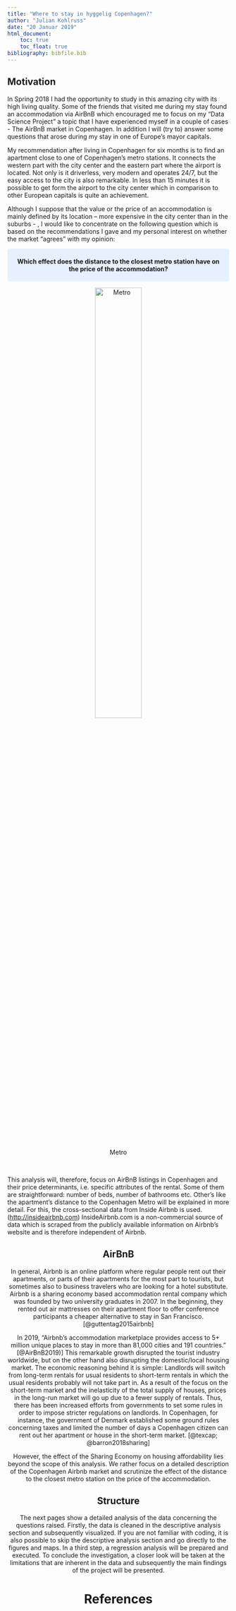 ```yaml
---
title: "Where to stay in hyggelig Copenhagen?"
author: "Julian Kohlruss"
date: "20 Januar 2019"
html_document:
    toc: true
    toc_float: true
bibliography: bibfile.bib
---
```


## Motivation


In Spring 2018 I had the opportunity to study in this amazing city with its high living quality. Some of the friends that visited me during my stay found an accommodation via AirBnB which encouraged me to focus on my "Data Science Project" a topic that I have experienced myself in a couple of cases - The AirBnB market in Copenhagen. In addition I will (try to) answer some questions that arose during my stay in one of Europe’s mayor capitals. 

My recommendation after living in Copenhagen for six months is to find an apartment close to one of Copenhagen’s metro stations. It connects the western part with the city center and the eastern part where the airport is located. Not only is it driverless, very modern and operates 24/7, but the easy access to the city is also remarkable. In less than 15 minutes it is possible to get form the airport to the city center which in comparison to other European capitals is quite an achievement.

Although I suppose that the value or the price of an accommodation is mainly defined by its location – more expensive in the city center than in the suburbs - , I would like to concentrate on the following question which is based on the recommendations I gave and my personal interest on whether the market “agrees” with my opinion:


<style>
div.blue { background-color:#e6f0ff; border-radius: 5px; padding: 20px;}
</style>
<div class = "blue">
<center>
<strong>Which effect does the distance to the closest metro station have on the price of the accommodation?</strong>
</div>
<center>

<center>

![Metro](pictures/metro.jpg){ width=50% }
</center>
\  

<p align="left"> This analysis will, therefore, focus on AirBnB listings in Copenhagen and their price determinants, i.e. specific attributes of the rental. Some of them are straightforward: number of beds, number of bathrooms etc. Other's like the apartment's distance to the Copenhagen Metro will be explained in more detail. For this, the cross-sectional data from Inside Airbnb is used. (<http://insideairbnb.com>) InsideAirbnb.com is a non-commercial source of data which is scraped from the publicly available information on Airbnb's website and is therefore independent of Airbnb. </p>

## AirBnB

In general, Airbnb is an online platform where regular people rent out their apartments, or parts of their apartments for the most part to tourists, but sometimes also to business travelers who are looking for a hotel substitute. Airbnb is a sharing economy based accommodation rental company which was founded by two university graduates in 2007. In the beginning, they rented out air mattresses on their apartment floor to offer conference participants a cheaper alternative to stay in San Francisco. [@guttentag2015airbnb]


In 2019, "Airbnb's accommodation marketplace provides access to 5+ million unique places to stay in more than 81,000 cities and 191 countries." [@AirBnB2019)] This remarkable growth disrupted the tourist industry worldwide, but on the other hand also disrupting the domestic/local housing market. The economic reasoning behind it is simple: Landlords will switch from long-term rentals for usual residents to short-term rentals in which the usual residents probably will not take part in. As a result of the focus on the short-term market and the inelasticity of the total supply of houses, prices in the long-run market will go up due to a fewer supply of rentals. Thus, there has been increased efforts from governments to set some rules in order to impose stricter regulations on landlords. In Copenhagen, for instance, the government of Denmark established some ground rules concerning taxes and limited the number of days a Copenhagen citizen can rent out her apartment or house in the short-term market. [@texcap; @barron2018sharing]

However, the effect of the Sharing Economy on housing
affordability lies beyond the scope of this analysis. We rather focus on a detailed description of the Copenhagen Airbnb market and scrutinize the effect of the distance to the closest metro station on the price of the accommodation. 


## Structure

The next pages show a detailed analysis of the data concerning the questions raised. Firstly, the data is cleaned in the descriptive analysis section and subsequently visualized. If you are not familiar with coding, it is also possible to skip the descriptive analysis section and go directly to the figures and maps.
In a third step, a regression analysis will be prepared and executed. To conclude the investigation, a closer look will be taken at the limitations that are inherent in the data and subsequently the main findings of the project will be presented.





# References
